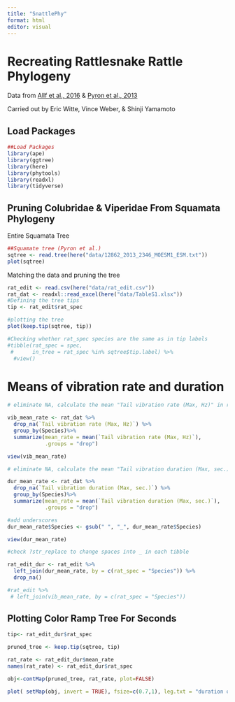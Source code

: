 ```yaml
---
title: "SnattlePhy"
format: html
editor: visual
---
```


# Recreating Rattlesnake Rattle Phylogeny

Data from [Allf et al., 2016](https://www.journals.uchicago.edu/doi/full/10.1086/688017#_i5) & [Pyron et al., 2013](https://bmcecolevol.biomedcentral.com/articles/10.1186/1471-2148-13-93#MOESM1)

Carried out by Eric Witte, Vince Weber, & Shinji Yamamoto

## Load Packages

```r
##Load Packages
library(ape)
library(ggtree)
library(here)
library(phytools)
library(readxl)
library(tidyverse)
```

## Pruning Colubridae & Viperidae From Squamata Phylogeny

Entire Squamata Tree

```r
##Squamate tree (Pyron et al.)
sqtree <- read.tree(here("data/12862_2013_2346_MOESM1_ESM.txt"))
plot(sqtree)

```

Matching the data and pruning the tree

```r
rat_edit <- read.csv(here("data/rat_edit.csv"))
rat_dat <- readxl::read_excel(here("data/TableS1.xlsx"))
#Defining the tree tips
tip <- rat_edit$rat_spec

#plotting the tree
plot(keep.tip(sqtree, tip))

#Checking whether rat_spec species are the same as in tip labels
#tibble(rat_spec = spec,
 #      in_tree = rat_spec %in% sqtree$tip.label) %>% 
  #view()

```

# Means of vibration rate and duration

```r
# eliminate NA, calculate the mean "Tail vibration rate (Max, Hz)" in rat_dat for each species, species name not in _

vib_mean_rate <- rat_dat %>%
  drop_na(`Tail vibration rate (Max, Hz)`) %>% 
  group_by(Species)%>%
  summarize(mean_rate = mean(`Tail vibration rate (Max, Hz)`),
            .groups = "drop")

view(vib_mean_rate)

# eliminate NA, calculate the mean "Tail vibration duration (Max, sec.)" in rat_dat for each species, species name not in _

dur_mean_rate <- rat_dat %>%
  drop_na(`Tail vibration duration (Max, sec.)`) %>% 
  group_by(Species)%>%
  summarize(mean_rate = mean(`Tail vibration duration (Max, sec.)`),
            .groups = "drop")

#add underscores
dur_mean_rate$Species <- gsub(" ", "_", dur_mean_rate$Species)

view(dur_mean_rate)

#check ?str_replace to change spaces into _ in each tibble

rat_edit_dur <- rat_edit %>% 
  left_join(dur_mean_rate, by = c(rat_spec = "Species")) %>% 
  drop_na()

#rat_edit %>% 
 # left_join(vib_mean_rate, by = c(rat_spec = "Species"))
```

## Plotting Color Ramp Tree For Seconds

```r
tip<- rat_edit_dur$rat_spec

pruned_tree <- keep.tip(sqtree, tip)

rat_rate <- rat_edit_dur$mean_rate
names(rat_rate) <- rat_edit_dur$rat_spec

obj<-contMap(pruned_tree, rat_rate, plot=FALSE)

plot( setMap(obj, invert = TRUE), fsize=c(0.7,1), leg.txt = "duration of vibration (seconds)", lwd = 3)

```

